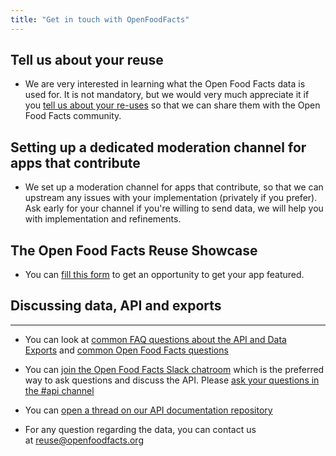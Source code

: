 ```yaml
---
title: "Get in touch with OpenFoodFacts"
---
```


## Tell us about your reuse

* We are very interested in learning what the Open Food Facts data is used for. It is not mandatory, but we would very much appreciate it if you [tell us about your re-uses](mailto:reuse@openfoodfacts.org?subject=Open%20Food%20Facts%20Data%20reuse) so that we can share them with the Open Food Facts community.

## Setting up a dedicated moderation channel for apps that contribute
* We set up a moderation channel for apps that contribute, so that we can upstream any issues with your implementation (privately if you prefer).  Ask early for your channel if you're willing to send data, we will help you with implementation and refinements.

## The Open Food Facts Reuse Showcase
* You can [fill this form](https://forms.gle/hwaeqBfs8ywwhbTg8) to get an opportunity to get your app featured.

## Discussing data, API and exports
--------------------------------

* You can look at [common FAQ questions about the API and Data Exports](https://support.openfoodfacts.org/help/fr-fr/12) and [common Open Food Facts questions](https://support.openfoodfacts.org/help/fr-fr)

* You can [join the Open Food Facts Slack chatroom](https://slack.openfoodfacts.org/) which is the preferred way to ask questions and discuss the API. Please [ask your questions in the #api channel](https://app.slack.com/client/T02KVRT1Q/C043X1X90)

* You can [open a thread on our API documentation repository](https://github.com/openfoodfacts/api-documentation/discussions)

* For any question regarding the data, you can contact us at reuse@openfoodfacts.org
